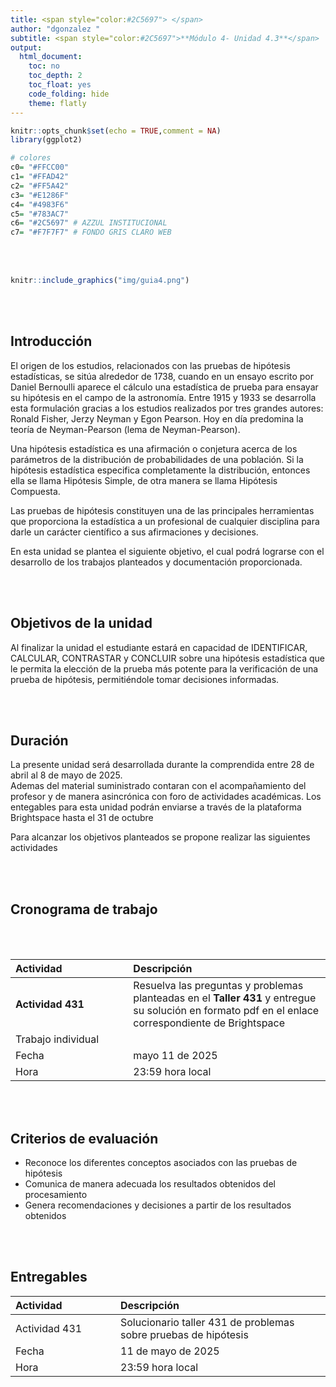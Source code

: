 ```yaml
---
title: <span style="color:#2C5697"> </span>  
author: "dgonzalez "
subtitle: <span style="color:#2C5697">**Módulo 4- Unidad 4.3**</span> 
output:
  html_document:
    toc: no
    toc_depth: 2
    toc_float: yes
    code_folding: hide
    theme: flatly
---
```




```r
knitr::opts_chunk$set(echo = TRUE,comment = NA)
library(ggplot2)

# colores
c0= "#FFCC00"
c1= "#FFAD42"
c2= "#FF5A42"
c3= "#E1286F"
c4= "#4983F6"
c5= "#783AC7"
c6= "#2C5697" # AZZUL INSTITUCIONAL
c7= "#F7F7F7" # FONDO GRIS CLARO WEB
```

<br/><br/>



```r
knitr::include_graphics("img/guia4.png")
```
<br/><br/>


## **Introducción**

El origen de los estudios, relacionados con las pruebas de hipótesis estadísticas, se sitúa alrededor de 1738, cuando en un ensayo escrito por Daniel Bernoulli aparece el cálculo una estadística de prueba para ensayar su hipótesis en el campo de la astronomía. Entre 1915 y 1933 se desarrolla esta formulación gracias a los estudios realizados por tres grandes autores: Ronald Fisher, Jerzy Neyman y Egon Pearson. Hoy en día predomina la teoría de Neyman-Pearson (lema de Neyman-Pearson). 

Una hipótesis estadística es una afirmación o conjetura acerca de los parámetros de la distribución de probabilidades de una población. Si la hipótesis estadística especifica completamente la distribución, entonces ella se llama Hipótesis Simple, de otra manera se llama Hipótesis Compuesta.

Las pruebas de hipótesis constituyen una de las principales herramientas que  proporciona la estadística a un profesional de cualquier disciplina para darle un carácter científico a sus afirmaciones y decisiones.

En esta unidad se plantea el siguiente objetivo, el cual podrá lograrse con el desarrollo de los trabajos planteados y documentación proporcionada.


<br/><br/>

## **Objetivos de la unidad**

Al finalizar la unidad el estudiante estará en capacidad de IDENTIFICAR, CALCULAR, CONTRASTAR y CONCLUIR sobre una hipótesis estadística que le permita la elección de la prueba más potente para la verificación de una prueba de hipótesis, permitiéndole tomar decisiones informadas.

<br/><br/>

## **Duración**

La presente  unidad será desarrollada durante la comprendida entre 28 de abril al  8 de mayo  de 2025.   
Ademas del material suministrado  contaran con el acompañamiento del profesor y de manera asincrónica con  foro de actividades académicas. Los entegables para esta unidad podrán enviarse a través de la plataforma Brightspace hasta el  31 de octubre

Para alcanzar los objetivos planteados se propone realizar las siguientes actividades


<br/><br/>

## **Cronograma de trabajo**

<br/><br/>


|Actividad         | Descripción                    | 
|:-----------------|:-----------------------------  |
|**Actividad 431** | Resuelva las preguntas y problemas planteadas en el **Taller 431** y entregue su solución  en formato  pdf en el enlace correspondiente de  Brightspace   |
|Trabajo individual|                                |
|Fecha             | mayo 11  de 2025            |
|Hora              | 23:59 hora local               |

<br/><br/>

## **Criterios de evaluación**


+ Reconoce los diferentes conceptos asociados con las pruebas de hipótesis 
+ Comunica de manera adecuada los resultados obtenidos del procesamiento 
+ Genera recomendaciones y decisiones a partir de los resultados obtenidos

<br/><br/>

## **Entregables** 

|Actividad         | Descripción                    | 
|:--------------|:-----------------------------|
| Actividad 431 | Solucionario taller 431 de problemas sobre pruebas de hipótesis| 
| Fecha         | 11 de mayo de 2025 |
| Hora          | 23:59 hora local       |

<br/><br/>


<!-- <br/><br/> -->

<!-- ## **Recursos**:  -->

<!-- [Presentación Pruebas de hipótesis paramétricas](https://drive.google.com/open?id=17JkIdxED-k6f0V5RTFgba8KzEyIbcrs2) -->

<!-- Además de ellos  podrá complementar el tema con los capítulos 6 del libro de Navidi y del capitulo 10 del libro de Walpole  y videos relacionados con el tema : -->

<!-- + [Capitulo 6 Navidi](https://drive.google.com/open?id=1IbIGZBDT1zx8ErJodoLiEcdS7IRsj3r9) </br> -->
<!-- + [Capitulo 10 Walpole](https://drive.google.com/open?id=1QcYO59i9GpIV2Q4hlU02OCavdfKUYsNa)</br> -->
<!-- + [Video Pruebas de hipótesis paramétricas](https://www.youtube.com/watch?v=XoXwb6qYl58)</br> -->
<!-- + [Video Pruebas de hipótesis no paramétricas](https://www.youtube.com/watch?v=m3YIdS2TVHk)</br> -->


